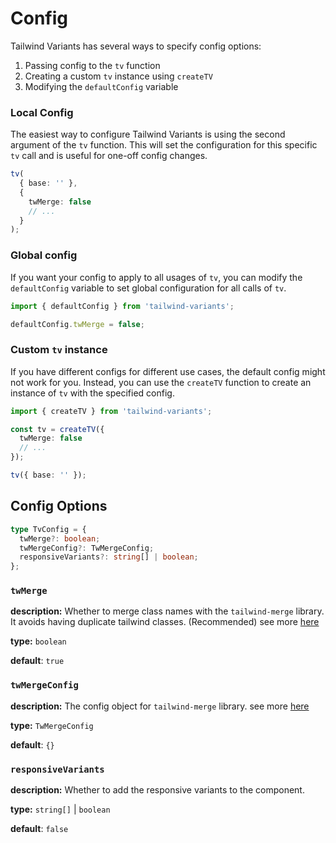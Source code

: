 # Config

Tailwind Variants has several ways to specify config options:

1. Passing config to the `tv` function
1. Creating a custom `tv` instance using `createTV`
1. Modifying the `defaultConfig` variable

### Local Config

The easiest way to configure Tailwind Variants is using the second argument of
the `tv` function. This will set the configuration for this specific `tv` call
and is useful for one-off config changes.

```ts
tv(
  { base: '' },
  {
    twMerge: false
    // ...
  }
);
```

### Global config

If you want your config to apply to all usages of `tv`, you can modify the
`defaultConfig` variable to set global configuration for all calls of `tv`.

```ts
import { defaultConfig } from 'tailwind-variants';

defaultConfig.twMerge = false;
```

### Custom `tv` instance

If you have different configs for different use cases, the default config might
not work for you. Instead, you can use the `createTV` function to create an
instance of `tv` with the specified config.

```ts
import { createTV } from 'tailwind-variants';

const tv = createTV({
  twMerge: false
  // ...
});

tv({ base: '' });
```

## Config Options

```ts
type TvConfig = {
  twMerge?: boolean;
  twMergeConfig?: TwMergeConfig;
  responsiveVariants?: string[] | boolean;
};
```

### `twMerge`

**description:** Whether to merge class names with the `tailwind-merge` library.
It avoids having duplicate tailwind classes. (Recommended) see more [here](https://github.com/dcastil/tailwind-merge/blob/v2.2.2/README.md)

**type:** `boolean`

**default**: `true`

### `twMergeConfig`

**description:** The config object for `tailwind-merge` library. see more [here](https://github.com/dcastil/tailwind-merge/blob/v2.2.2/docs/configuration.md)

**type:** `TwMergeConfig`

**default**: `{}`

### `responsiveVariants`

**description:** Whether to add the responsive variants to the component.

**type:** `string[]` | `boolean`

**default**: `false`
